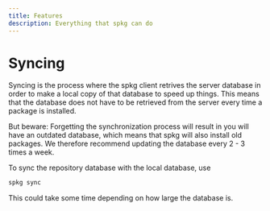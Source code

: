 ```yaml
---
title: Features
description: Everything that spkg can do
---
```


# Syncing
Syncing is the process where the spkg client retrives the server database in order to make a local copy of that database
to speed up things. This means that the database does not have to be retrieved from the server every time a package is installed.

<Warning>
But beware: Forgetting the synchronization process will result in
you will have an outdated database, which means that spkg will also install old packages. We therefore recommend updating the database every 2 - 3 times a week.
</Warning>

To sync the repository database with the local database, use

```bash
spkg sync
```

This could take some time depending on how large the database is.
